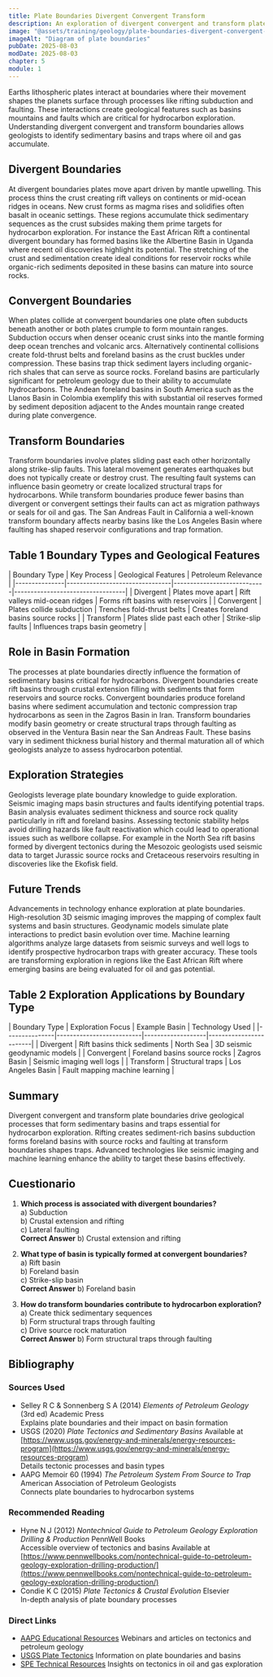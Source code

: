 ```yaml
---
title: Plate Boundaries Divergent Convergent Transform
description: An exploration of divergent convergent and transform plate boundaries detailing their geological processes and significance in forming sedimentary basins critical for hydrocarbon exploration
image: "@assets/training/geology/plate-boundaries-divergent-convergent-transform/cover.jpg"
imageAlt: "Diagram of plate boundaries"
pubDate: 2025-08-03
modDate: 2025-08-03
chapter: 5
module: 1
---
```


Earths lithospheric plates interact at boundaries where their movement shapes the planets surface through processes like rifting subduction and faulting. These interactions create geological features such as basins mountains and faults which are critical for hydrocarbon exploration. Understanding divergent convergent and transform boundaries allows geologists to identify sedimentary basins and traps where oil and gas accumulate.

## Divergent Boundaries

At divergent boundaries plates move apart driven by mantle upwelling. This process thins the crust creating rift valleys on continents or mid-ocean ridges in oceans. New crust forms as magma rises and solidifies often basalt in oceanic settings. These regions accumulate thick sedimentary sequences as the crust subsides making them prime targets for hydrocarbon exploration. For instance the East African Rift a continental divergent boundary has formed basins like the Albertine Basin in Uganda where recent oil discoveries highlight its potential. The stretching of the crust and sedimentation create ideal conditions for reservoir rocks while organic-rich sediments deposited in these basins can mature into source rocks.

## Convergent Boundaries

When plates collide at convergent boundaries one plate often subducts beneath another or both plates crumple to form mountain ranges. Subduction occurs when denser oceanic crust sinks into the mantle forming deep ocean trenches and volcanic arcs. Alternatively continental collisions create fold-thrust belts and foreland basins as the crust buckles under compression. These basins trap thick sediment layers including organic-rich shales that can serve as source rocks. Foreland basins are particularly significant for petroleum geology due to their ability to accumulate hydrocarbons. The Andean foreland basins in South America such as the Llanos Basin in Colombia exemplify this with substantial oil reserves formed by sediment deposition adjacent to the Andes mountain range created during plate convergence.

## Transform Boundaries

Transform boundaries involve plates sliding past each other horizontally along strike-slip faults. This lateral movement generates earthquakes but does not typically create or destroy crust. The resulting fault systems can influence basin geometry or create localized structural traps for hydrocarbons. While transform boundaries produce fewer basins than divergent or convergent settings their faults can act as migration pathways or seals for oil and gas. The San Andreas Fault in California a well-known transform boundary affects nearby basins like the Los Angeles Basin where faulting has shaped reservoir configurations and trap formation.

## Table 1 Boundary Types and Geological Features

<div class="table-wrapper">
| Boundary Type | Key Process                  | Geological Features        | Petroleum Relevance               |
|---------------|--------------------------------|----------------------------|----------------------------------|
| Divergent         | Plates move apart               | Rift valleys mid-ocean ridges | Forms rift basins with reservoirs    |
| Convergent        | Plates collide subduction       | Trenches fold-thrust belts    | Creates foreland basins source rocks |
| Transform         | Plates slide past each other    | Strike-slip faults            | Influences traps basin geometry     |
</div>

## Role in Basin Formation

The processes at plate boundaries directly influence the formation of sedimentary basins critical for hydrocarbons. Divergent boundaries create rift basins through crustal extension filling with sediments that form reservoirs and source rocks. Convergent boundaries produce foreland basins where sediment accumulation and tectonic compression trap hydrocarbons as seen in the Zagros Basin in Iran. Transform boundaries modify basin geometry or create structural traps through faulting as observed in the Ventura Basin near the San Andreas Fault. These basins vary in sediment thickness burial history and thermal maturation all of which geologists analyze to assess hydrocarbon potential.

## Exploration Strategies

Geologists leverage plate boundary knowledge to guide exploration. Seismic imaging maps basin structures and faults identifying potential traps. Basin analysis evaluates sediment thickness and source rock quality particularly in rift and foreland basins. Assessing tectonic stability helps avoid drilling hazards like fault reactivation which could lead to operational issues such as wellbore collapse. For example in the North Sea rift basins formed by divergent tectonics during the Mesozoic geologists used seismic data to target Jurassic source rocks and Cretaceous reservoirs resulting in discoveries like the Ekofisk field.

## Future Trends

Advancements in technology enhance exploration at plate boundaries. High-resolution 3D seismic imaging improves the mapping of complex fault systems and basin structures. Geodynamic models simulate plate interactions to predict basin evolution over time. Machine learning algorithms analyze large datasets from seismic surveys and well logs to identify prospective hydrocarbon traps with greater accuracy. These tools are transforming exploration in regions like the East African Rift where emerging basins are being evaluated for oil and gas potential.

## Table 2 Exploration Applications by Boundary Type

<div class="table-wrapper">
| Boundary Type | Exploration Focus         | Example Basin      | Technology Used         |
|---------------|--------------------------|-------------------|------------------------|
| Divergent     | Rift basins thick sediments | North Sea         | 3D seismic geodynamic models |
| Convergent    | Foreland basins source rocks | Zagros Basin      | Seismic imaging well logs   |
| Transform     | Structural traps             | Los Angeles Basin     | Fault mapping machine learning |
</div>

## Summary

Divergent convergent and transform plate boundaries drive geological processes that form sedimentary basins and traps essential for hydrocarbon exploration. Rifting creates sediment-rich basins subduction forms foreland basins with source rocks and faulting at transform boundaries shapes traps. Advanced technologies like seismic imaging and machine learning enhance the ability to target these basins effectively.

## Cuestionario

1. **Which process is associated with divergent boundaries?**
  <br/> a) Subduction
  <br/> b) Crustal extension and rifting
  <br/> c) Lateral faulting
  <br/> **Correct Answer** b) Crustal extension and rifting

2. **What type of basin is typically formed at convergent boundaries?**
  <br/> a) Rift basin
  <br/> b) Foreland basin
  <br/> c) Strike-slip basin
  <br/> **Correct Answer** b) Foreland basin

3. **How do transform boundaries contribute to hydrocarbon exploration?**
  <br/> a) Create thick sedimentary sequences
  <br/> b) Form structural traps through faulting
  <br/> c) Drive source rock maturation
  <br/> **Correct Answer** b) Form structural traps through faulting

## Bibliography

### Sources Used

* Selley R C & Sonnenberg S A (2014) *Elements of Petroleum Geology* (3rd ed) Academic Press  
  Explains plate boundaries and their impact on basin formation
* USGS (2020) *Plate Tectonics and Sedimentary Basins* Available at [https://www.usgs.gov/energy-and-minerals/energy-resources-program](https://www.usgs.gov/energy-and-minerals/energy-resources-program)  
  Details tectonic processes and basin types
* AAPG Memoir 60 (1994) *The Petroleum System From Source to Trap* American Association of Petroleum Geologists  
  Connects plate boundaries to hydrocarbon systems

### Recommended Reading

* Hyne N J (2012) *Nontechnical Guide to Petroleum Geology Exploration Drilling & Production* PennWell Books  
  Accessible overview of tectonics and basins Available at [https://www.pennwellbooks.com/nontechnical-guide-to-petroleum-geology-exploration-drilling-production/](https://www.pennwellbooks.com/nontechnical-guide-to-petroleum-geology-exploration-drilling-production/)
* Condie K C (2015) *Plate Tectonics & Crustal Evolution* Elsevier  
  In-depth analysis of plate boundary processes

### Direct Links

* [AAPG Educational Resources](https://www.aapg.org/learn) Webinars and articles on tectonics and petroleum geology
* [USGS Plate Tectonics](https://www.usgs.gov/science-explorer-results?es=plate+tectonics) Information on plate boundaries and basins
* [SPE Technical Resources](https://www.spe.org/en/) Insights on tectonics in oil and gas exploration

